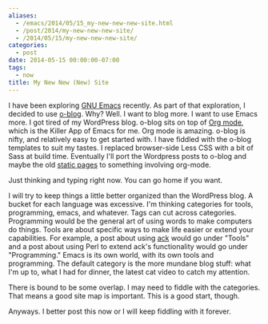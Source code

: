 ```yaml
---
aliases:
  - /emacs/2014/05/15_my-new-new-new-site.html
  - /post/2014/my-new-new-new-site/
  - /2014/05/15/my-new-new-new-site/
categories:
  - post
date: 2014-05-15 00:00:00-07:00
tags:
  - now
title: My New New (New) Site
---
```


[GNU Emacs]: http://www.gnu.org/software/emacs/
[o-blog]: http://renard.github.io/o-blog/
[Org mode]: http://orgmode.org/
[static pages]: /tags/coolnamehere/

I have been exploring [GNU Emacs][] recently. As part of that
exploration, I decided to use [o-blog][]. Why? Well. I want to blog
more. I want to use Emacs more. I got tired of my WordPress
blog. o-blog sits on top of [Org mode][], which is the Killer App
of Emacs for me. Org mode is amazing. o-blog is nifty, and
relatively easy to get started with. I have fiddled with the
o-blog templates to suit my tastes. I replaced browser-side Less
CSS with a bit of Sass at build time. Eventually I'll
port the Wordpress posts to o-blog and maybe the old [static pages][] 
to something involving org-mode.

Just thinking and typing right now. You can go home if you want.

[ack]: http://beyondgrep.com

I will try to keep things a little better organized than the
WordPress blog. A bucket for each language was excessive. I'm
thinking categories for tools, programming, emacs, and
whatever. Tags can cut across categories. Programming would be the
general art of using words to make computers do things. Tools are
about specific ways to make life easier or extend your
capabilities. For example, a post about using [ack][] would go under
"Tools" and a post about using Perl to extend ack's functionality
would go under "Programming." Emacs is its own world, with its own
tools and programming. The default category is the more mundane blog
stuff: what I'm up to, what I had for dinner, the latest cat video
to catch my attention.

There is bound to be some overlap. I may need to fiddle with the
categories. That means a good site map is important. This is a good
start, though.

Anyways. I better post this now or I will keep fiddling with it
forever.
